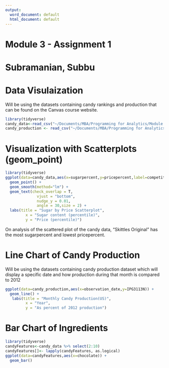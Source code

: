 ```yaml
---
output:
  word_document: default
  html_document: default
---
```

# Module 3 - Assignment 1
# Subramanian, Subbu
# Data Visulaization

Will be using the datasets containing candy rankings and production that can be found on the Canvas course website.

```r

library(tidyverse)
candy_data<-read_csv("~/Documents/MBA/Programming for Analytics/Module 3/Assignment 1/candy_data.csv")
candy_production <- read_csv("~/Documents/MBA/Programming for Analytics/Module 3/Assignment 1/candy_production.csv")
```

# Visualization with Scatterplots (geom_point)

```r
library(tidyverse)
ggplot(data=candy_data,aes(x=sugarpercent,y=pricepercent,label=competitorname)) +
  geom_point() +
  geom_smooth(method="lm") +
  geom_text(check_overlap = T,
              vjust = "bottom", 
              nudge_y = 0.01, 
              angle = 30,size = 2) +
  labs(title = "Sugar by Price Scatterplot", 
         x = "Sugar content (percentile)", 
         y = "Price (percentile)")
```

On analysis of the scattered plot of the candy data, "Skittles Original" has the most sugarpercent and lowest pricepercent.

# Line Chart of Candy Production

Will be using the datasets containing candy production dataset which will display a specific date and how production during that month is compared to 2012

```r
ggplot(data=candy_production,aes(x=observation_date,y=IPG3113N)) +
  geom_line() +
   labs(title = "Monthly Candy Production(US)", 
         x = "Year", 
         y = "As percent of 2012 production")


```

# Bar Chart of Ingredients

```r
library(tidyverse)
candyFeatures<-candy_data %>% select(2:10) 
candyFeatures[]<- lapply(candyFeatures, as.logical)
ggplot(data=candyFeatures,aes(x=chocolate)) +
  geom_bar()
```

